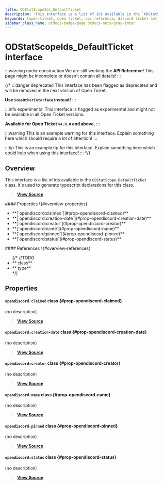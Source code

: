 ```yaml
---
title: ODStatScopeIds_DefaultTicket
description: "This interface is a list of ids available in the `ODStatScope_DefaultTicket` class. It's used to generate typescript declarations for this class."
keywords: [open-ticket, open ticket, api reference, discord ticket bot, interface]
sidebar_class_name: otdocs-badge-page otdocs-meta-gray-inter
---
```

<head>
    <link rel="apple-touch-icon" href="/img/logo_vertical.png"/>
</head>

# ODStatScopeIds_DefaultTicket <M color="gray">interface</M>

:::warning under construction
We are still working the **API Reference**! This page might be incomplete or doesn't contain all details!
:::

{/*
:::danger deprecated
This interface has been flagged as deprecated and will be removed in the next version of Open Ticket.

**Use `SomeOtherInterface` instead!**
:::

:::info experimental
This interface is flagged as experimental and might not be available in all Open Ticket versions.

**Available for Open Ticket `v4.0.0` and above.**
:::

:::warning
This is an example warning for this interface. Explain something here which should require a lot of attention!
:::

:::tip
This is an example tip for this interface. Explain something here which could help when using this interface!
:::
*/}

## Overview
This interface is a list of ids available in the `ODStatScope_DefaultTicket` class.
It's used to generate typescript declarations for this class.

> [**View Source**](https://otgithub.dj-dj.be/tree/main/src/core/api/defaults/stat.ts#L248)

<FlexHorizontal>
<div style={{width:"50%"}} className="otdocs-flex-mobile-width">
    #### Properties \{#overview-properties}
    <ul>
        <li>**[`opendiscord:claimed`](#prop-opendiscord-claimed)**</li>
        <li>**[`opendiscord:creation-date`](#prop-opendiscord-creation-date)**</li>
        <li>**[`opendiscord:creator`](#prop-opendiscord-creator)**</li>
        <li>**[`opendiscord:name`](#prop-opendiscord-name)**</li>
        <li>**[`opendiscord:pinned`](#prop-opendiscord-pinned)**</li>
        <li>**[`opendiscord:status`](#prop-opendiscord-status)**</li>
    </ul>
</div>
<div style={{width:"50%"}} className="otdocs-flex-mobile-width">
    #### References \{#overview-references}
    <ul>
        {/*
        //TODO
        <li>**<code><ApiUrl url="class:ODId" label="api.ODId"/></code> <M color="purple">class</M>**</li>
        <li>**<code><ApiUrl url="type:ODExampleType" label="api.ODExampleType"/></code> <M color="brown">type</M>**</li>
        */}
    </ul>
</div>
</FlexHorizontal>

## Properties
<Divider></Divider>
#### `opendiscord:claimed` <M color="purple">class</M> <ApiBlock><ApiUrl url="class:ODDynamicStat" label="api.ODDynamicStat"/></ApiBlock> \{#prop-opendiscord-claimed}
(no description)

> [**View Source**](https://otgithub.dj-dj.be/tree/main/src/core/api/defaults/stat.ts#L251)

<Divider></Divider>
#### `opendiscord:creation-date` <M color="purple">class</M> <ApiBlock><ApiUrl url="class:ODDynamicStat" label="api.ODDynamicStat"/></ApiBlock> \{#prop-opendiscord-creation-date}
(no description)

> [**View Source**](https://otgithub.dj-dj.be/tree/main/src/core/api/defaults/stat.ts#L253)

<Divider></Divider>
#### `opendiscord:creator` <M color="purple">class</M> <ApiBlock><ApiUrl url="class:ODDynamicStat" label="api.ODDynamicStat"/></ApiBlock> \{#prop-opendiscord-creator}
(no description)

> [**View Source**](https://otgithub.dj-dj.be/tree/main/src/core/api/defaults/stat.ts#L254)

<Divider></Divider>
#### `opendiscord:name` <M color="purple">class</M> <ApiBlock><ApiUrl url="class:ODDynamicStat" label="api.ODDynamicStat"/></ApiBlock> \{#prop-opendiscord-name}
(no description)

> [**View Source**](https://otgithub.dj-dj.be/tree/main/src/core/api/defaults/stat.ts#L249)

<Divider></Divider>
#### `opendiscord:pinned` <M color="purple">class</M> <ApiBlock><ApiUrl url="class:ODDynamicStat" label="api.ODDynamicStat"/></ApiBlock> \{#prop-opendiscord-pinned}
(no description)

> [**View Source**](https://otgithub.dj-dj.be/tree/main/src/core/api/defaults/stat.ts#L252)

<Divider></Divider>
#### `opendiscord:status` <M color="purple">class</M> <ApiBlock><ApiUrl url="class:ODDynamicStat" label="api.ODDynamicStat"/></ApiBlock> \{#prop-opendiscord-status}
(no description)

> [**View Source**](https://otgithub.dj-dj.be/tree/main/src/core/api/defaults/stat.ts#L250)

<Divider></Divider>
